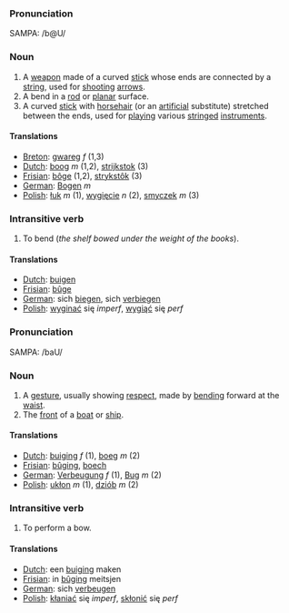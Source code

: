 ===Pronunciation===

SAMPA: /b@U/

===Noun===

# A [[weapon]] made of a curved [[stick]] whose ends are connected by a [[string]], used for [[shoot]]ing [[arrow]]s.
# A bend in a [[rod]] or [[planar]] surface.
# A curved [[stick]] with [[horsehair]] (or an [[artificial]] substitute) stretched between the ends, used for [[play]]ing various [[stringed]] [[instrument]]s.

====Translations====
*[[Breton]]: [[gwareg]] ''f'' (1,3)
*[[Dutch]]: [[boog]] ''m'' (1,2), [[strijkstok]] (3)
*[[Frisian]]: [[bôge]] (1,2), [[strykstôk]] (3)
*[[German]]: [[Bogen]] ''m''
*[[Polish]]: [[łuk]] ''m'' (1), [[wygięcie]] ''n'' (2), [[smyczek]] ''m'' (3)

===Intransitive verb===

# To bend (''the shelf bowed under the weight of the books'').

====Translations====
*[[Dutch]]: [[buigen]]
*[[Frisian]]: [[bûge]]
*[[German]]: sich [[biegen]], sich [[verbiegen]]
*[[Polish]]: [[wyginać]] się ''imperf'', [[wygiąć]] się ''perf''

===Pronunciation===

SAMPA: /baU/

===Noun===

# A [[gesture]], usually showing [[respect]], made by [[bend]]ing forward at the [[waist]].
# The [[front]] of a [[boat]] or [[ship]].

====Translations====
*[[Dutch]]: [[buiging]] ''f'' (1), [[boeg]] ''m'' (2)
*[[Frisian]]: [[bûging]], [[boech]]
*[[German]]: [[Verbeugung]] ''f'' (1), [[Bug]] ''m'' (2)
*[[Polish]]: [[ukłon]] ''m'' (1), [[dziób]] ''m'' (2)

===Intransitive verb===

# To perform a bow.

====Translations====
*[[Dutch]]: een [[buiging]] maken
*[[Frisian]]: in [[bûging]] meitsjen
*[[German]]: sich [[verbeugen]]
*[[Polish]]: [[kłaniać]] się ''imperf'', [[skłonić]] się ''perf''
